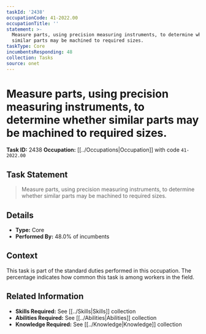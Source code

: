 ```yaml
---
taskId: '2438'
occupationCode: 41-2022.00
occupationTitle: ''
statement: >-
  Measure parts, using precision measuring instruments, to determine whether
  similar parts may be machined to required sizes.
taskType: Core
incumbentsResponding: 48
collection: Tasks
source: onet
---
```

# Measure parts, using precision measuring instruments, to determine whether similar parts may be machined to required sizes.

**Task ID:** 2438
**Occupation:** [[../Occupations|Occupation]] with code `41-2022.00`

## Task Statement

> Measure parts, using precision measuring instruments, to determine whether similar parts may be machined to required sizes.

## Details

- **Type:** Core
- **Performed By:** 48.0% of incumbents

## Context

This task is part of the standard duties performed in this occupation. The percentage indicates how common this task is among workers in the field.

## Related Information

- **Skills Required:** See [[../Skills|Skills]] collection
- **Abilities Required:** See [[../Abilities|Abilities]] collection
- **Knowledge Required:** See [[../Knowledge|Knowledge]] collection
